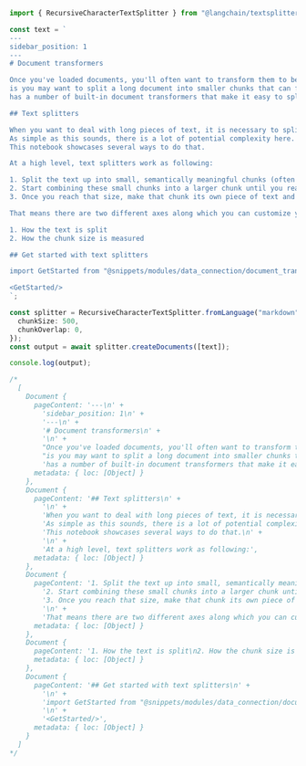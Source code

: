 ```typescript
import { RecursiveCharacterTextSplitter } from "@langchain/textsplitters";

const text = `
---
sidebar_position: 1
---
# Document transformers

Once you've loaded documents, you'll often want to transform them to better suit your application. The simplest example
is you may want to split a long document into smaller chunks that can fit into your model's context window. LangChain
has a number of built-in document transformers that make it easy to split, combine, filter, and otherwise manipulate documents.

## Text splitters

When you want to deal with long pieces of text, it is necessary to split up that text into chunks.
As simple as this sounds, there is a lot of potential complexity here. Ideally, you want to keep the semantically related pieces of text together. What "semantically related" means could depend on the type of text.
This notebook showcases several ways to do that.

At a high level, text splitters work as following:

1. Split the text up into small, semantically meaningful chunks (often sentences).
2. Start combining these small chunks into a larger chunk until you reach a certain size (as measured by some function).
3. Once you reach that size, make that chunk its own piece of text and then start creating a new chunk of text with some overlap (to keep context between chunks).

That means there are two different axes along which you can customize your text splitter:

1. How the text is split
2. How the chunk size is measured

## Get started with text splitters

import GetStarted from "@snippets/modules/data_connection/document_transformers/get_started.mdx"

<GetStarted/>
`;

const splitter = RecursiveCharacterTextSplitter.fromLanguage("markdown", {
  chunkSize: 500,
  chunkOverlap: 0,
});
const output = await splitter.createDocuments([text]);

console.log(output);

/*
  [
    Document {
      pageContent: '---\n' +
        'sidebar_position: 1\n' +
        '---\n' +
        '# Document transformers\n' +
        '\n' +
        "Once you've loaded documents, you'll often want to transform them to better suit your application. The simplest example\n" +
        "is you may want to split a long document into smaller chunks that can fit into your model's context window. LangChain\n" +
        'has a number of built-in document transformers that make it easy to split, combine, filter, and otherwise manipulate documents.',
      metadata: { loc: [Object] }
    },
    Document {
      pageContent: '## Text splitters\n' +
        '\n' +
        'When you want to deal with long pieces of text, it is necessary to split up that text into chunks.\n' +
        'As simple as this sounds, there is a lot of potential complexity here. Ideally, you want to keep the semantically related pieces of text together. What "semantically related" means could depend on the type of text.\n' +
        'This notebook showcases several ways to do that.\n' +
        '\n' +
        'At a high level, text splitters work as following:',
      metadata: { loc: [Object] }
    },
    Document {
      pageContent: '1. Split the text up into small, semantically meaningful chunks (often sentences).\n' +
        '2. Start combining these small chunks into a larger chunk until you reach a certain size (as measured by some function).\n' +
        '3. Once you reach that size, make that chunk its own piece of text and then start creating a new chunk of text with some overlap (to keep context between chunks).\n' +
        '\n' +
        'That means there are two different axes along which you can customize your text splitter:',
      metadata: { loc: [Object] }
    },
    Document {
      pageContent: '1. How the text is split\n2. How the chunk size is measured',
      metadata: { loc: [Object] }
    },
    Document {
      pageContent: '## Get started with text splitters\n' +
        '\n' +
        'import GetStarted from "@snippets/modules/data_connection/document_transformers/get_started.mdx"\n' +
        '\n' +
        '<GetStarted/>',
      metadata: { loc: [Object] }
    }
  ]
*/
```